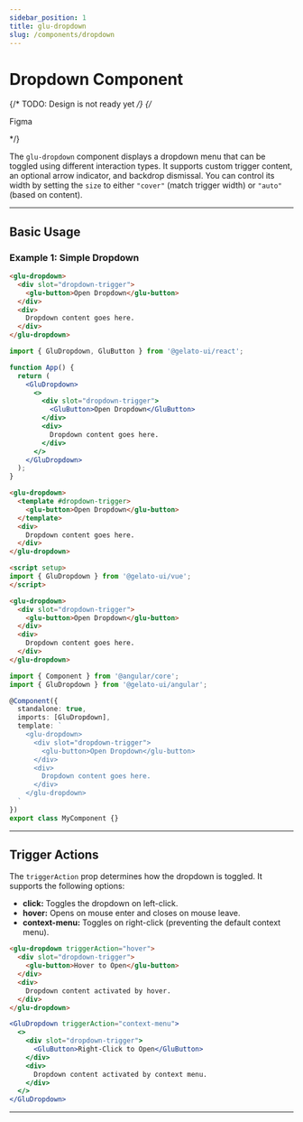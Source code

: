 ```yaml
---
sidebar_position: 1
title: glu-dropdown
slug: /components/dropdown
---
```


# Dropdown Component


{/* TODO: Design is not ready yet */}
{/* <p>
  <glu-button target="_blank" rel="noopener noreferrer" href="https://www.figma.com/file/your-figma-link">Figma</glu-button>
</p> */}

The `glu-dropdown` component displays a dropdown menu that can be toggled using different interaction types. It supports custom trigger content, an optional arrow indicator, and backdrop dismissal. You can control its width by setting the `size` to either `"cover"` (match trigger width) or `"auto"` (based on content).

---

## Basic Usage

### Example 1: Simple Dropdown

<Tabs>
  <TabItem value="html" label="HTML">

  ```html live
  <glu-dropdown>
    <div slot="dropdown-trigger">
      <glu-button>Open Dropdown</glu-button>
    </div>
    <div>
      Dropdown content goes here.
    </div>
  </glu-dropdown>
  ```

  </TabItem>
  <TabItem value="jsx" label="React">

  ```jsx live
  import { GluDropdown, GluButton } from '@gelato-ui/react';

  function App() {
    return (
      <GluDropdown>
        <>
          <div slot="dropdown-trigger">
            <GluButton>Open Dropdown</GluButton>
          </div>
          <div>
            Dropdown content goes here.
          </div>
        </>
      </GluDropdown>
    );
  }
  ```

  </TabItem>
  <TabItem value="vue" label="Vue">

  ```html live
  <glu-dropdown>
    <template #dropdown-trigger>
      <glu-button>Open Dropdown</glu-button>
    </template>
    <div>
      Dropdown content goes here.
    </div>
  </glu-dropdown>

  <script setup>
  import { GluDropdown } from '@gelato-ui/vue';
  </script>
  ```

  </TabItem>
  <TabItem value="angular" label="Angular">

  ```html live
  <glu-dropdown>
    <div slot="dropdown-trigger">
      <glu-button>Open Dropdown</glu-button>
    </div>
    <div>
      Dropdown content goes here.
    </div>
  </glu-dropdown>
  ```

  ```ts live
  import { Component } from '@angular/core';
  import { GluDropdown } from '@gelato-ui/angular';

  @Component({
    standalone: true,
    imports: [GluDropdown],
    template: `
      <glu-dropdown>
        <div slot="dropdown-trigger">
          <glu-button>Open Dropdown</glu-button>
        </div>
        <div>
          Dropdown content goes here.
        </div>
      </glu-dropdown>
    `
  })
  export class MyComponent {}
  ```
  </TabItem>
</Tabs>

---

## Trigger Actions

The `triggerAction` prop determines how the dropdown is toggled. It supports the following options:

- **click:** Toggles the dropdown on left-click.
- **hover:** Opens on mouse enter and closes on mouse leave.
- **context-menu:** Toggles on right-click (preventing the default context menu).

<Tabs>
  <TabItem value="html" label="HTML">

  ```html live
  <glu-dropdown triggerAction="hover">
    <div slot="dropdown-trigger">
      <glu-button>Hover to Open</glu-button>
    </div>
    <div>
      Dropdown content activated by hover.
    </div>
  </glu-dropdown>
  ```

  </TabItem>
  <TabItem value="jsx" label="React">

  ```jsx live
  <GluDropdown triggerAction="context-menu">
    <>
      <div slot="dropdown-trigger">
        <GluButton>Right-Click to Open</GluButton>
      </div>
      <div>
        Dropdown content activated by context menu.
      </div>
    </>
  </GluDropdown>
  ```

  </TabItem>
</Tabs>

---

<DropdownReadme />
